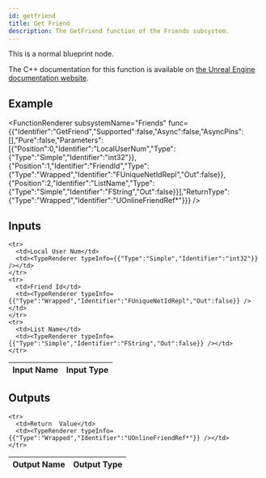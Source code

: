 ```yaml
---
id: getfriend
title: Get Friend
description: The GetFriend function of the Friends subsystem.
---
```



This is a normal blueprint node.

The C++ documentation for this function is available on [the Unreal Engine documentation website](https://dev.epicgames.com/documentation/en-us/unreal-engine/API/Plugins/OnlineSubsystem/Interfaces/IOnlineFriends/).

## Example

<FunctionRenderer subsystemName="Friends" func={{"Identifier":"GetFriend","Supported":false,"Async":false,"AsyncPins":[],"Pure":false,"Parameters":[{"Position":0,"Identifier":"LocalUserNum","Type":{"Type":"Simple","Identifier":"int32"}},{"Position":1,"Identifier":"FriendId","Type":{"Type":"Wrapped","Identifier":"FUniqueNetIdRepl","Out":false}},{"Position":2,"Identifier":"ListName","Type":{"Type":"Simple","Identifier":"FString","Out":false}}],"ReturnType":{"Type":"Wrapped","Identifier":"UOnlineFriendRef*"}}} />

## Inputs


<table>
  <thead>
    <tr>
      <th>Input Name</th>
      <th>Input Type</th>
    </tr>
  </thead>
  <tbody>
    
    <tr>
      <td>Local User Num</td>
      <td><TypeRenderer typeInfo={{"Type":"Simple","Identifier":"int32"}} /></td>
    </tr>
    <tr>
      <td>Friend Id</td>
      <td><TypeRenderer typeInfo={{"Type":"Wrapped","Identifier":"FUniqueNetIdRepl","Out":false}} /></td>
    </tr>
    <tr>
      <td>List Name</td>
      <td><TypeRenderer typeInfo={{"Type":"Simple","Identifier":"FString","Out":false}} /></td>
    </tr>
  </tbody>
</table>


## Outputs


<table>
  <thead>
    <tr>
      <th>Output Name</th>
      <th>Output Type</th>
    </tr>
  </thead>
  <tbody>
    
    <tr>
      <td>Return  Value</td>
      <td><TypeRenderer typeInfo={{"Type":"Wrapped","Identifier":"UOnlineFriendRef*"}} /></td>
    </tr>
  </tbody>
</table>


